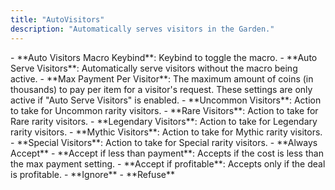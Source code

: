```yaml
---
title: "AutoVisitors"
description: "Automatically serves visitors in the Garden."
---
```


<Accordion title="General" icon="gear">
  - **Auto Visitors Macro Keybind**: Keybind to toggle the macro.
  - **Auto Serve Visitors**: Automatically serve visitors without the macro being active.
  - **Max Payment Per Visitor**: The maximum amount of coins (in thousands) to pay per item for a visitor's request.
</Accordion>

<Accordion title="Rarity" icon="star">
  <Info>These settings are only active if "Auto Serve Visitors" is enabled.</Info>
  - **Uncommon Visitors**: Action to take for Uncommon rarity visitors.
  - **Rare Visitors**: Action to take for Rare rarity visitors.
  - **Legendary Visitors**: Action to take for Legendary rarity visitors.
  - **Mythic Visitors**: Action to take for Mythic rarity visitors.
  - **Special Visitors**: Action to take for Special rarity visitors.
  <Expandable title="Options for each rarity">
    - **Always Accept**
    - **Accept if less than payment**: Accepts if the cost is less than the max payment setting.
    - **Accept if profitable**: Accepts only if the deal is profitable.
    - **Ignore**
    - **Refuse**
  </Expandable>
</Accordion>
